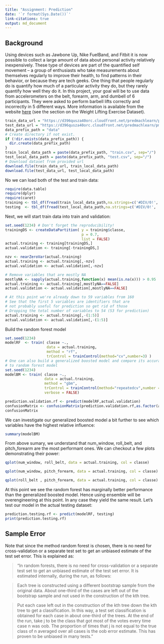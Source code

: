 ```yaml
---
title: "Assignment: Prediction"
date: '`r format(Sys.Date())`'
link-citations: true
output: md_document
---
```


## Background


Using devices such as Jawbone Up, Nike FuelBand, and Fitbit it is now possible to collect a large amount of data about personal activity relatively inexpensively. These type of devices are part of the quantified self movement – a group of enthusiasts who take measurements about themselves regularly to improve their health, to find patterns in their behavior, or because they are tech geeks. One thing that people regularly do is quantify how much of a particular activity they do, but they rarely quantify how well they do it. In this project, your goal will be to use data from accelerometers on the belt, forearm, arm, and dumbell of 6 participants. They were asked to perform barbell lifts correctly and incorrectly in 5 different ways. More information is available from the website [here](http://web.archive.org/web/20161224072740/http:/groupware.les.inf.puc-rio.br/har) (see the section on the Weight Lifting Exercise Dataset).

```r
train_data_url = "https://d396qusza40orc.cloudfront.net/predmachlearn/pml-training.csv"
test_data_url = "https://d396qusza40orc.cloudfront.net/predmachlearn/pml-testing.csv"
data_prefix_path = "data"
# Create directory if not exist.
if (!dir.exists(data_prefix_path)) {
  dir.create(data_prefix_path)
}
train_local_data_path = paste(data_prefix_path, "train.csv", sep="/")
test_local_data_path = paste(data_prefix_path, "test.csv", sep="/")
# Download dataset from provided url
download.file(train_data_url, train_local_data_path)
download.file(test_data_url, test_local_data_path)
```

No we can load both of the test and train data:

```r
require(data.table)
require(dplyr)
require(caret)
training <- tbl_df(fread(train_local_data_path,na.strings=c('#DIV/0!', '', 'NA')))
testing  <- tbl_df(fread(test_local_data_path,na.strings=c('#DIV/0!', '', 'NA')))
```

Next, we will start train data into train and validation:

```r
set.seed(1234) # Don't forget the reproducibility!
trainingDS <- createDataPartition( y = training$classe,
                                   p = 0.7,
                                   list = FALSE)
actual.training <- training[trainingDS,]
actual.validation <- training[-trainingDS,]
```

```r
nzv <- nearZeroVar(actual.training)
actual.training <- actual.training[,-nzv]
actual.validation <- actual.validation[,-nzv]

# Remove variables that are mostly NA
mostlyNA <- sapply(actual.training,function(x) mean(is.na(x))) > 0.95
actual.training <- actual.training[,mostlyNA==FALSE]
actual.validation <- actual.validation[,mostlyNA==FALSE]

# At this point we're already down to 59 variables from 160
# See that the first 5 variables are identifiers that are
# not probably useful for prediction so get rid of those
# Dropping the total number of variables to 54 (53 for prediction)
actual.training <- actual.training[,-(1:5)]
actual.validation <- actual.validation[,-(1:5)]
```

Build the random forest model

```r
set.seed(1234)
modelRF  <- train( classe ~.,
                   data = actual.training,
                   method = "rf",
                   trControl = trainControl(method="cv",number=3) )
# One can also build a generalized boosted model and compare its accuracy
# to random forest model
set.seed(1234)
modelBM <- train( classe ~.,
                  data = actual.training,
                  method = "gbm",
                  trControl = trainControl(method="repeatedcv",number = 5,repeats = 1),
                  verbose = FALSE)
```

```r
prediction.validation.rf <- predict(modelRF,actual.validation)
confusionMatrix <- confusionMatrix(prediction.validation.rf,as.factor(actual.validation$classe))
confusionMatrix
```
We can investigate our generalized boosted model a bit further to see which variables have the highest relative influence:

```r
summary(modelBM)
```

From above sumary, we understand that num_window, roll_belt, and pitch_forearm are the most performant ones. We can checkout a few plots demonstrating their power:

```r
qplot(num_window, roll_belt, data = actual.training, col = classe)
```



```r
qplot(num_window, pitch_forearm, data = actual.training, col = classe)
```

```r
qplot(roll_belt , pitch_forearm, data = actual.training, col = classe)
```

At this point we see the random forest has marginally better performance than the generalized boosted model. Hence using ensemble will be overengineering at this point. In any case they yield the same result. Let's test our model in the actual testing dataset:

```r
prediction.testing.rf <- predict(modelRF, testing)
print(prediction.testing.rf)
```


## Sample Error

Note that since the method random forest is chosen, there is no need for cross-validation or a separate test set to get an unbiased estimate of the test set error. This is explained as:

> "In random forests, there is no need for cross-validation or a separate test set to get an unbiased estimate of the test set error. It is estimated internally, during the run, as follows:

> Each tree is constructed using a different bootstrap sample from the original data. About one-third of the cases are left out of the bootstrap sample and not used in the construction of the kth tree.

> Put each case left out in the construction of the kth tree down the kth tree to get a classification. In this way, a test set classification is obtained for each case in about one-third of the trees. At the end of the run, take j to be the class that got most of the votes every time case n was oob. The proportion of times that j is not equal to the true class of n averaged over all cases is the oob error estimate. This has proven to be unbiased in many tests."
